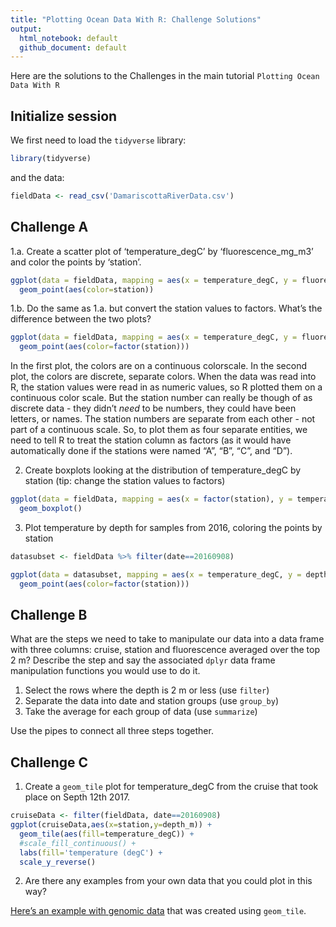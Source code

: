 ```yaml
---
title: "Plotting Ocean Data With R: Challenge Solutions"
output: 
  html_notebook: default
  github_document: default
---
```


Here are the solutions to the Challenges in the main tutorial `Plotting Ocean Data With R`


## Initialize session

We first need to load the `tidyverse` library:

```r
library(tidyverse)
```

and the data:

```r
fieldData <- read_csv('DamariscottaRiverData.csv')
```


## Challenge A

1.a. Create a scatter plot of 'temperature_degC' by 'fluorescence_mg_m3' and color the points by 'station'.

```r
ggplot(data = fieldData, mapping = aes(x = temperature_degC, y = fluorescence_mg_m3)) + 
  geom_point(aes(color=station)) 
```
1.b. Do the same as 1.a. but convert the station values to factors. What's the difference between the two plots?

```r
ggplot(data = fieldData, mapping = aes(x = temperature_degC, y = fluorescence_mg_m3)) + 
  geom_point(aes(color=factor(station)))  
```

In the first plot, the colors are on a continuous colorscale. In the second plot, the colors are discrete, separate colors. When the data was read into R, the station values were read in as numeric values, so R plotted them on a continuous color scale. But the station number can really be though of as discrete data - they didn't *need* to be numbers, they could have been letters, or names. The station numbers are separate from each other - not part of a continuous scale. So, to plot them as four separate entities, we need to tell R to treat the station column as factors (as it would have automatically done if the stations were named "A", "B", "C", and "D").


2. Create boxplots looking at the distribution of temperature_degC by station (tip: change the station values to factors)

```r
ggplot(data = fieldData, mapping = aes(x = factor(station), y = temperature_degC)) + 
  geom_boxplot() 
```


3. Plot temperature by depth for samples from 2016, coloring the points by station 

```r
datasubset <- fieldData %>% filter(date==20160908)

ggplot(data = datasubset, mapping = aes(x = temperature_degC, y = depth_m)) + 
  geom_point(aes(color=factor(station))) 
```
## Challenge B

What are the steps we need to take to manipulate our data into a data frame with three columns: cruise, station and fluorescence averaged over the top 2 m? Describe the step and say the associated `dplyr` data frame manipulation functions you would use to do it.

1. Select the rows where the depth is 2 m or less (use `filter`)
2. Separate the data into date and station groups (use `group_by`)
3. Take the average for each group of data (use `summarize`)

Use the pipes to connect all three steps together.

## Challenge C

1. Create a `geom_tile` plot for temperature_degC from the cruise that took place on Septh 12th 2017.

```r
cruiseData <- filter(fieldData, date==20160908)
ggplot(cruiseData,aes(x=station,y=depth_m)) +
  geom_tile(aes(fill=temperature_degC)) +
  #scale_fill_continuous() +
  labs(fill='temperature (degC') +
  scale_y_reverse()
```

2. Are there any examples from your own data that you could plot in this way?

[Here's an example with genomic data](https://science.sciencemag.org/content/sci/358/6366/1046/F2.large.jpg) that was created using `geom_tile`. 


